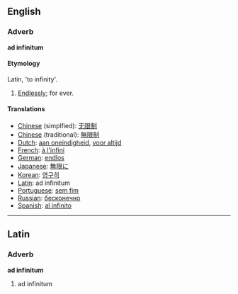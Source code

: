 ==English==
===Adverb===
'''ad infinitum'''

====Etymology====
Latin, 'to infinity'.

#[[Endless]]ly; for ever.

====Translations====
*[[Chinese]] (simplfied): [[无限制]]
*[[Chinese]] (traditional): [[無限制]]
*[[Dutch]]: [[aan oneindigheid]], [[voor altijd]]
*[[French]]: [[à l'infini]]
*[[German]]: [[endlos]]
*[[Japanese]]: [[無限に]]
*[[Korean]]: [[영구히]]
*[[Latin]]: ad infinitum
*[[Portuguese]]: [[sem fim]]
*[[Russian]]: [[бесконечно]]
*[[Spanish]]: [[al infinito]]

----

==Latin==
===Adverb===
'''ad infinitum'''

#ad infinitum